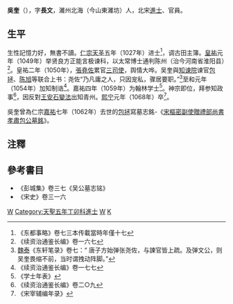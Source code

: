 '''吳奎'''（{{bd|1011年||1068年||W}}），字'''長文'''，濰州北海（今山東濰坊）人，北宋[[進士|進士]]、官員。
==生平==
生性記憶力好，無書不讀。[[宋仁宗|仁宗]][[天圣|天圣]]五年（1027年）进士<ref>《东都事略》卷七三本传載當時年僅十七</ref>，调古田主簿。[[皇祐|皇祐]]元年（1049年）举贤良方正能言极谏科，以太常博士通判陈州（治今河南省淮阳县）<ref>《续资治通鉴长编》卷一六七</ref>。皇祐二年（1050年），[[張堯佐|張堯佐]]累官[[三司使|三司使]]，舆情大哗。吴奎與[[知谏院|知谏院]]谏官[[包拯|包拯]]、[[陈旭|陈旭]]等联合上书：尧佐“乃凡庸之人，只因宠私，骤居要职。”<ref>[[魏泰|魏泰]]《东轩笔录》卷七：“ 唐子方始弹张尧佐，与諫官皆上疏。及弹文公，则吴奎畏缩不前，当时谓拽动阵脚。”</ref>至和元年（1054年）加知制诰<ref>《续资治通鉴长编》卷一七七</ref>。嘉祐四年（1059年）为翰林学士<ref>《学士年表》</ref>。神宗即位，拜参知政事<ref>《续资治通鉴长编》卷二○九</ref>，因反對[[王安石變法|王安石變法]]出知青州。[[熙宁|熙宁]]元年（1068年）卒<ref>《宋宰辅编年录》</ref>。

吳奎曾為仁宗[[嘉祐|嘉祐]]七年（1062年）去世的[[包拯|包拯]]寫墓志銘-《[[s:宋樞密副使贈禮部尚書孝肅包公墓銘|宋樞密副使贈禮部尚書孝肅包公墓銘]]》。

==注釋==
{{reflist|2}}

==參考書目==
*《彭城集》卷三七《吴公墓志铭》
*《宋史》卷三一六

[[Category:宋朝政治人物|W]]
[[Category:天聖五年丁卯科進士|Category:天聖五年丁卯科進士]]
[[Category:潍坊人|W]]
[[Category:吳姓|K]]